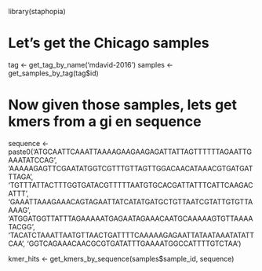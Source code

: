 library(staphopia)

# Let's get the Chicago samples
tag <- get_tag_by_name('mdavid-2016')
samples <- get_samples_by_tag(tag$id)

# Now given those samples, lets get kmers from a gi en sequence
sequence <- paste0('ATGCAATTCAAATTAAAAGAAGAAGAGATTATTAGTTTTTTAGAATTGAAATATCCAG',
                   'AAAAAGAGTTCGAATATGGTCGTTTGTTAGTTGGACAACATAAACGTGATGATTTAGA',
                   'TGTTTATTACTTTGGTGATACGTTTTTAATGTGCACGATTATTTCATTCAAGACATTT',
                   'GAAATTAAAGAAACAGTAGAATTATCATATGATGCTGTTAATCGTATTGTGTTAAAAG',
                   'ATGGATGGTTATTTAGAAAAATGAGAATAGAAACAATGCAAAAAGTGTTAAAATACGG',
                   'TACATCTAAATTAATGTTAACTGATTTTCAAAAAGAGAATTATAATAAATATATTCAA',
                   'GGTCAGAAACAACGCGTGATATTTGAAAATGGCCATTTTGTCTAA')

kmer_hits <- get_kmers_by_sequence(samples$sample_id, sequence)
